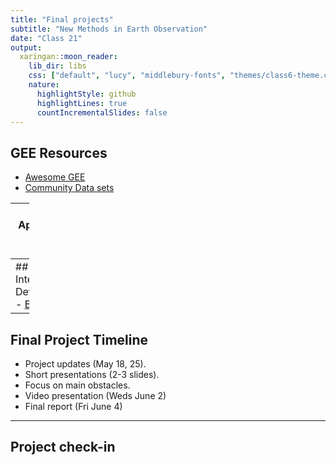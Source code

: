 ```yaml
---
title: "Final projects"
subtitle: "New Methods in Earth Observation"
date: "Class 21"
output:
  xaringan::moon_reader:
    lib_dir: libs
    css: ["default", "lucy", "middlebury-fonts", "themes/class6-theme.css"]
    nature:
      highlightStyle: github
      highlightLines: true
      countIncrementalSlides: false
---
```

## GEE Resources
- [Awesome GEE](https://github.com/giswqs/Awesome-GEE)
- [Community Data sets](https://samapriya.github.io/awesome-gee-community-datasets/)

---
## GEE Apps
- [GEE Apps](https://www.earthengine.app/)
- [Gallery](https://philippgaertner.github.io/2020/12/ee-apps-table-searchable/)

---
## User Interface Development
- [Balsamiq](https://balsamiq.com/)


---
## Final Project Timeline
- Project updates (May 18, 25). 
 - Short presentations (2-3 slides). 
 - Focus on main obstacles.
- Video presentation (Weds June 2)
- Final report (Fri June 4)

---
## Project check-in






